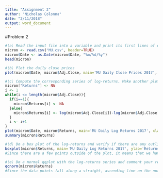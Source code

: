 ```yaml
---
title: "Assignment 2"
author: "Nicholas Colonna"
date: "2/11/2018"
output: word_document
---
```

#Problem 2
```r
#(a) Read the input file into a variable and print its first lines of data using the command head.
micron <- read.csv('MU.csv', header=TRUE)
micron$Date <- as.Date(micron$Date, "%m/%d/%y")
head(micron)

#(b) Plot the daily close prices
plot(micron$Date, micron$Adj.Close, main='MU Daily Close Prices 2017', xlab='Date', ylab='Adjusted Close', pch=20)

#(c) Compute the corresponding series of log-returns. Make another plot and report the summary statistics using the command summary.
micron["Returns"] <- NA
i <- 1
while(i <= length(micron$Adj.Close)){
  if(i==1){
    micron$Returns[i] <- NA
  }else{
    micron$Returns[i] <- log(micron$Adj.Close[i])-log(micron$Adj.Close[i-1])
  }
  i <- i+1
}
plot(micron$Date, micron$Returns, main='MU Daily Log Returns 2017', xlab='Date', ylab='Return', pch=20)
summary(micron$Returns)

#(d) Do a box plot of the log-returns and verify if there are any outliers.
boxplot(micron$Returns, main='MU Daily Log Returns 2017', ylab='Returns', pch=20)
#Since there are a few points outside of the plot, it means that we have outliers in the returns in both the positive and negative direction

#(e) Do a normal qqplot with the log-returns series and comment your resuts.
qqnorm(micron$Returns)
#Since the data points fall along a straight, ascending line on the normal qqplot, with a majority of the points in the interval [-1,1], it would be a safe assumption to say the log-returns of Micron are normally distributed
```